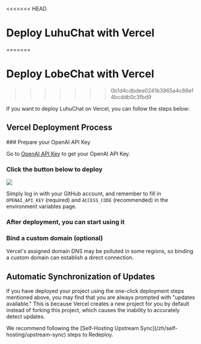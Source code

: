 <<<<<<< HEAD

# Deploy LuhuChat with Vercel
=======
# Deploy LobeChat with Vercel
>>>>>>> 0b1d4cdbdee0241b3965a4c86ef4bcddb0c3fbd9

If you want to deploy LuhuChat on Vercel, you can follow the steps below:

## Vercel Deployment Process

<Steps>
  ### Prepare your OpenAI API Key

  Go to [OpenAI API Key](https://platform.openai.com/account/api-keys) to get your OpenAI API Key.

  ### Click the button below to deploy

  [![][deploy-button-image]][deploy-link]

  Simply log in with your GitHub account, and remember to fill in `OPENAI_API_KEY` (required) and `ACCESS_CODE` (recommended) in the environment variables page.

  ### After deployment, you can start using it

  ### Bind a custom domain (optional)

  Vercel's assigned domain DNS may be polluted in some regions, so binding a custom domain can establish a direct connection.
</Steps>

## Automatic Synchronization of Updates

If you have deployed your project using the one-click deployment steps mentioned above, you may find that you are always prompted with "updates available." This is because Vercel creates a new project for you by default instead of forking this project, which causes the inability to accurately detect updates.

<Callout>
  We recommend following the [Self-Hosting Upstream Sync](/zh/self-hosting/upstream-sync) steps to
  Redeploy.
</Callout>

[deploy-button-image]: https://vercel.com/button
[deploy-link]: https://vercel.com/new/clone?repository-url=https%3A%2F%2Fgithub.com%2Flobehub%2Flobe-chat&env=OPENAI_API_KEY,ACCESS_CODE&envDescription=Find%20your%20OpenAI%20API%20Key%20by%20click%20the%20right%20Learn%20More%20button.%20%7C%20Access%20Code%20can%20protect%20your%20website&envLink=https%3A%2F%2Fplatform.openai.com%2Faccount%2Fapi-keys&project-name=lobe-chat&repository-name=lobe-chat

